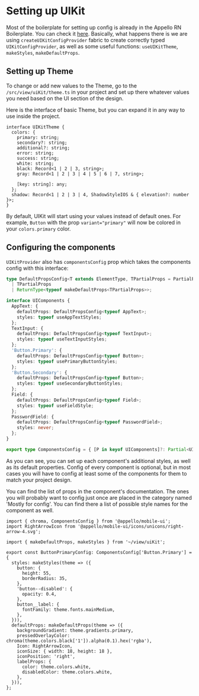 # Setting up UIKit
Most of the boilerplate for setting up config is already in the Appello RN Boilerplate. You can check it [here](https://bitbucket.org/appello/bp-react-native/src/master/template/src/view/uiKit/).
Basically, what happens there is we are using `createUIKitConfigProvider` fabric to create correctly typed `UIKitConfigProvider`, as well as some useful functions: `useUIKitTheme`, `makeStyles`, `makeDefaultProps`.

## Setting up Theme
To change or add new values to the Theme, go to the `/src/view/uiKit/theme.ts` in your project and set up there whatever values you need based on the UI section of the design.

Here is the interface of basic Theme, but you can expand it in any way to use inside the project.
```tsx
interface UIKitTheme {
  colors: {
    primary: string;
    secondary?: string;
    additional?: string;
    error: string;
    success: string;
    white: string;
    black: Record<1 | 2 | 3, string>;
    gray: Record<1 | 2 | 3 | 4 | 5 | 6 | 7, string>;

    [key: string]: any;
  };
  shadow: Record<1 | 2 | 3 | 4, ShadowStyleIOS & { elevation?: number }>;
}
```

By default, UIKit will start using your values instead of default ones. For example, `Button` with the prop `variant="primary"` will now be colored in your `colors.primary` color.

## Configuring the components
`UIKitProvider` also has `componentsConfig` prop which takes the components config with this interface:

```typescript
type DefaultPropsConfig<T extends ElementType, TPartialProps = PartialProps<T>> =
  | TPartialProps
  | ReturnType<typeof makeDefaultProps<TPartialProps>>;

interface UIComponents {
  AppText: {
    defaultProps: DefaultPropsConfig<typeof AppText>;
    styles: typeof useAppTextStyles;
  };
  TextInput: {
    defaultProps: DefaultPropsConfig<typeof TextInput>;
    styles: typeof useTextInputStyles;
  };
  'Button.Primary': {
    defaultProps: DefaultPropsConfig<typeof Button>;
    styles: typeof usePrimaryButtonStyles;
  };
  'Button.Secondary': {
    defaultProps: DefaultPropsConfig<typeof Button>;
    styles: typeof useSecondaryButtonStyles;
  };
  Field: {
    defaultProps: DefaultPropsConfig<typeof Field>;
    styles: typeof useFieldStyle;
  };
  PasswordField: {
    defaultProps: DefaultPropsConfig<typeof PasswordField>;
    styles: never;
  };
}

export type ComponentsConfig = { [P in keyof UIComponents]?: Partial<UIComponents[P]> };
```

As you can see, you can set up each component's additional styles, as well as its default properties.
Config of every component is optional, but in most cases you will have to config at least some of the components for them to match your project design.

You can find the list of props in the component's documentation. The ones you will probably want to config just once are placed in the category named 'Mostly for config'. You can find there a list of possible style names for the component as well.

```tsx
import { chroma, ComponentsConfig } from '@appello/mobile-ui';
import RightArrowIcon from '@appello/mobile-ui/icons/unicons/right-arrow-4.svg';

import { makeDefaultProps, makeStyles } from '~/view/uiKit';

export const ButtonPrimaryConfig: ComponentsConfig['Button.Primary'] = {
  styles: makeStyles(theme => ({
    button: {
      height: 55,
      borderRadius: 35,
    },
    'button--disabled': {
      opacity: 0.4,
    },
    button__label: {
      fontFamily: theme.fonts.mainMedium,
    },
  })),
  defaultProps: makeDefaultProps(theme => ({
    backgroundGradient: theme.gradients.primary,
    pressedOverlayColor: chroma(theme.colors.black['1']).alpha(0.1).hex('rgba'),
    Icon: RightArrowIcon,
    iconSize: { width: 18, height: 18 },
    iconPosition: 'right',
    labelProps: {
      color: theme.colors.white,
      disabledColor: theme.colors.white,
    },
  })),
};
```
